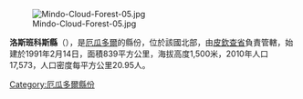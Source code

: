 [[Image:Mindo-Cloud-Forest-05.jpg|right]]

'''洛斯班科斯縣'''（{{lang-es|Cantón San Miguel de Los Bancos}}），是[[厄瓜多爾|厄瓜多爾]]的縣份，位於該國北部，由[[皮欽查省|皮欽查省]]負責管轄，始建於1991年2月14日，面積839平方公里，海拔高度1,500米，2010年人口17,573，人口密度每平方公里20.95人。

{{Coord|0|13|S|78|31|W|source:eswiki_region:EC|display=title}}

{{厄瓜多爾縣份}}

[[Category:厄瓜多爾縣份|Category:厄瓜多爾縣份]]


{{Ecuador-geo-stub}}